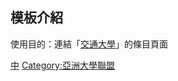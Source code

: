 <includeonly><!-- 在這裡加入模板的保護標識 --></includeonly><noinclude>{{Documentation subpage}}</noinclude>
<!-- 在本行下編輯模板說明 -->
== 模板介紹 ==
使用目的：連結「[[交通大學]]」的條目頁面
<includeonly>
<!-- 本行下加入模板的分類 -->
[[Category:教育模板|中]]
[[Category:亞洲大學聯盟]]
[[Category:交通大學| ]]
</includeonly>